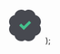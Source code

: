   <svg width="64" height="64" viewBox="0 0 64 64" fill="none" xmlns="http://www.w3.org/2000/svg">
    <path
      d="M4.92305 43.2186C6.50081 47.0265 9.7874 49.6275 13.6816 50.3215C15.0252 58.5924 25.2078 62.81 32.0045 57.9097C38.929 62.8159 48.931 58.5899 50.3273 50.3215C58.5982 48.9779 62.8157 38.7953 57.9155 31.9987C62.8161 25.2026 58.5957 15.0168 50.3273 13.6758C48.9837 5.40788 38.8011 1.19334 32.0045 6.08761C25.2054 1.18704 15.0226 5.4074 13.6816 13.6758C5.41069 15.0222 1.19615 25.205 6.09101 32.0016C3.83304 35.2492 3.34522 39.4114 4.92299 43.2192L4.92305 43.2186Z"
      fill="#474950"
    />
    <path
      fillRule="evenodd"
      clipRule="evenodd"
      d="M29.8605 33.324L39.0412 24.1432C39.2302 23.9542 39.5352 23.9542 39.7242 24.1432L42.4793 26.8983C42.6683 27.0874 42.6683 27.3931 42.4793 27.5821L30.2025 39.8597C30.0134 40.0487 29.7077 40.0487 29.5186 39.8597L22.1437 32.4848C21.9547 32.2958 21.9547 31.99 22.1437 31.801L24.8988 29.0459C25.0879 28.8568 25.3928 28.8568 25.5818 29.0459L29.8605 33.324Z"
      fill="#44C28D"
    />
  </svg>
);
